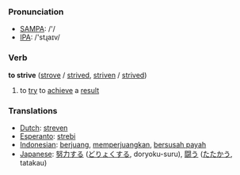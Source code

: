 === Pronunciation ===
*[[w:SAMPA|SAMPA]]: /'/
*[[w:IPA|IPA]]: /'stɻaɪv/

=== Verb ===

'''to strive''' ([[strove]] / [[strived]], [[striven]] / [[strived]])

# to [[try]] to [[achieve]] a [[result]]

=== Translations ===
*[[Dutch]]: [[streven]]
*[[Esperanto]]: [[strebi]]
*[[Indonesian]]: [[juang|berjuang]], [[juang|memperjuangkan]], [[susah payah|bersusah payah]]
*[[Japanese]]: [[努力]]する ([[どりょく]]する, doryoku-suru), [[闘う]] ([[たたかう]], tatakau)